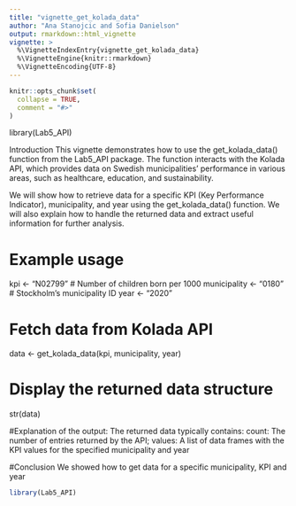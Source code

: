 ```yaml
---
title: "vignette_get_kolada_data"
author: "Ana Stanojcic and Sofia Danielson"
output: rmarkdown::html_vignette
vignette: >
  %\VignetteIndexEntry{vignette_get_kolada_data}
  %\VignetteEngine{knitr::rmarkdown}
  %\VignetteEncoding{UTF-8}
---
```


```r
knitr::opts_chunk$set(
  collapse = TRUE,
  comment = "#>"
)
```
library(Lab5_API)  

Introduction
This vignette demonstrates how to use the get_kolada_data() function from the Lab5_API package. The function interacts with the Kolada API, which provides data on Swedish municipalities' performance in various areas, such as healthcare, education, and sustainability.

We will show how to retrieve data for a specific KPI (Key Performance Indicator), municipality, and year using the get_kolada_data() function. We will also explain how to handle the returned data and extract useful information for further analysis.

# Example usage
kpi <- "N02799"  # Number of children born per 1000
municipality <- "0180"  # Stockholm's municipality ID
year <- "2020"

# Fetch data from Kolada API
data <- get_kolada_data(kpi, municipality, year)

# Display the returned data structure
str(data)


#Explanation of the output:
The returned data typically contains:
count: The number of entries returned by the API;
values: A list of data frames with the KPI values for the specified municipality and year

#Conclusion
We showed how to get data for a specific municipality, KPI and year

```r
library(Lab5_API)
```
